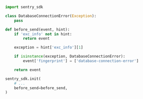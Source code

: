 ```python
import sentry_sdk

class DatabaseConnectionError(Exception):
    pass

def before_send(event, hint):
    if 'exc_info' not in hint:
        return event

    exception = hint['exc_info'][1]

    if isinstance(exception, DatabaseConnectionError):
        event['fingerprint'] = ['database-connection-error']

    return event

sentry_sdk.init(
    # ...
    before_send=before_send,
)
```
